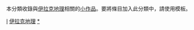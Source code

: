 {{WPSS-cat}}
{{hiddencat}}
本分類收錄與[[伊拉克地理|伊拉克地理]]相關的[[Wikipedia:小作品|小作品]]。要將條目加入此分類中，請使用'''{{tl|Iraq-geo-stub}}'''模板。

[[Category:亚洲地理小作品|I]]
[[Category:伊拉克地理|]]
[[Category:伊拉克小作品|*]]